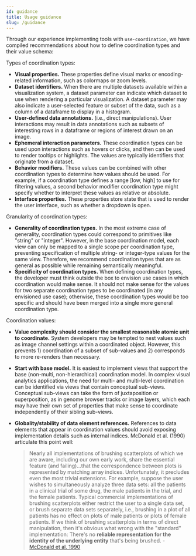 ```yaml
---
id: guidance
title: Usage guidance
slug: /guidance
---
```


Through our experience implementing tools with `use-coordination`, we have compiled recommendations about how to define coordination types and their value schema:


Types of coordination types:

- **Visual properties.** These properties define visual marks or encoding-related information, such as colormaps or zoom levels.
- **Dataset identifiers.** When there are multiple datasets available within a visualization system, a dataset parameter can indicate which dataset to use when rendering a particular visualization. A dataset parameter may also indicate a user-selected feature or subset of the data, such as a column of a dataframe to display in a histogram.
- **User-defined data annotations.** (i.e., direct manipulations). User interactions may result in data annotations such as subsets of interesting rows in a dataframe or regions of interest drawn on an image.
- **Ephemeral interaction parameters.** These coordination types can be used upon interactions such as hovers or clicks, and then can be used to render tooltips or highlights. The values are typically identifiers that originate from a dataset.
- **Behavior modifiers.** These values can be combined with other coordination types to determine how values should be used. For example, if a coordination type defines a range [low, high] to use for filtering values, a second behavior modifier coordination type might specify whether to interpret these values as relative or absolute.
- **Interface properties.** These properties store state that is used to render the user interface, such as whether a dropdown is open.

Granularity of coordination types:

- **Generality of coordination types.** In the most extreme case of generality, coordination types could correspond to primitives like "string" or "integer". However, in the base coordination model, each view can only be mapped to a single scope per coordination type, preventing specification of multiple string- or integer-type values for the same view. Therefore, we recommend coordination types that are as general as possible while remaining semantically meaningful.
- **Specificity of coordination types.** When defining coordination types, the developer must think outside the box to envision use cases in which coordination would make sense. It should not make sense for the values for two separate coordination types to be coordinated (in any envisioned use case); otherwise, these coordination types would be too specific and should have been merged into a single more general coordination type.

Coordination values:

- **Value complexity should consider the smallest reasonable atomic unit to coordinate.** System developers may be tempted to nest values such as image channel settings within a coordinated object. However, this prevents 1) coordination of a subset of sub-values and 2) corresponds to more re-renders than necessary.
- **Start with base model.** It is easiest to implement views that support the base (non-multi, non-hierarchical) coordination model. In complex visual analytics applications, the need for multi- and multi-level coordination can be identified via views that contain conceptual sub-views. Conceptual sub-views can take the form of juxtaposition or superposition, as in genome browser tracks or image layers, which each may have their own set of properties that make sense to coordinate independently of their sibling sub-views.
- **Globality/stability of data element references.** References to data elements that appear in coordination values should avoid exposing implementation details such as internal indices. McDonald et al. (1990) articulate this point well: 

    > Nearly all implementations of brushing scatterplots of which we are aware, including our own early work, share the essential feature (and failing)...that the correspondence between plots is represented by matching array indices.
    Unfortunately, it precludes even the most trivial extensions.
    For example, suppose the user wishes to simultaneously analyze three data sets:
    all the patients in a clinical trial of some drug, the male patients in the trial, and the female patients.
    Typical commercial implementations of brushing scatterplots either restrict the user to a single data set, or brush separate data sets separately,
    i.e., brushing in a plot of all patients has no effect on plots of male patients or plots of female patients.
    If we think of brushing scatterplots in terms of direct manipulation, then it's obvious what wrong with the "standard" implementation:
    There's no **reliable representation for the identity of the underlying entity** that's being brushed. - [McDonald et al. 1990](https://dl.acm.org/doi/10.1145/97946.97975)

